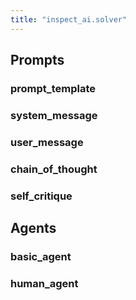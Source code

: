 ```yaml
---
title: "inspect_ai.solver"
---
```


<!--
TODO:
  Consolidate type into first column
  'Returns'
  'Examples'
   sections (multiple choice)

-->

## Prompts

### prompt_template
### system_message
### user_message
### chain_of_thought
### self_critique


## Agents

### basic_agent
### human_agent
